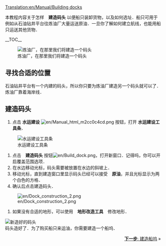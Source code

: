 [[Translation:en/Manual/Building docks]]
{{zh/教程}}

本教程内容关于怎样　'''建造码头''' 以便船只装卸货物，以及如何选址．船只可用于例如从石油钻井平台往炼油厂大量运送原油．一旦你了解如何建立航线，也能用船只运送其他货物．

__TOC__

[[File:en/Dock construction 1.png|left|frame|炼油厂，在那里我们将建造一个码头]]
==寻找合适的位置==
石油钻井平台有一个内建的码头，所以你只要为炼油厂建造另一个码头就可以了．炼油厂靠着海岸线．
<div style="clear:left"></div>

==建造码头==
# 点击 '''水运建设''' [[File:en/Manual html m2cc0c4cd.png]] 按钮，打开 '''水运建设工具条'''．<br/>
[[File:en/Dock toolbar.png|frame|none|水运建设工具条]]
# 点击　'''建造码头''' 按钮[[File:en/Build dock.png]]，打开新窗口．记得吗，你可以开启覆盖范围选项．
#在水边移动光标，码头需要被放置在水边的斜坡上．
#移动光标，直到建造窗口里显示码头已经可以接受　'''原油'''，并且光标显示为两个白色的方格．
#确认后点击建造码头．<br/>
[[File:en/Dock construction 2.png|frame|none]]
#如果没有合适的地形，可以使用　'''地形改造工具'''　修改地形．<br/>
[[File:en/Dock construction 3.png|frame|none|新造好的码头]]<br/>
码头造好了．为了购买船只来运油，你需要建造一个船坞．

<span style="float: right">[[zh/Manual/教程/建造船坞|'''下一步''': 建造船坞]] &raquo;</span>